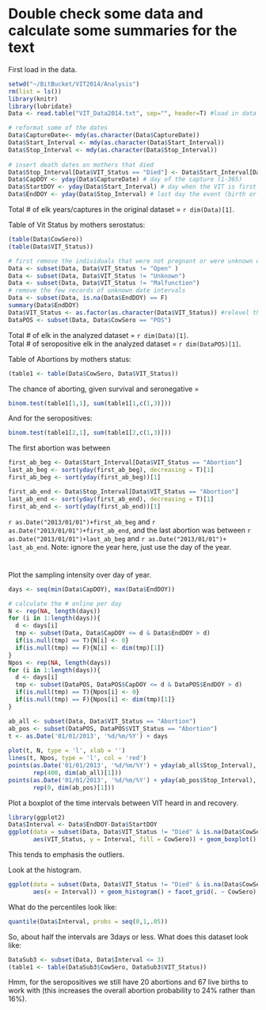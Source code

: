 Double check some data and calculate some summaries for the text
========================================================
First load in the data.   
```r
setwd("~/BitBucket/VIT2014/Analysis")
rm(list = ls())
library(knitr)
library(lubridate)
Data <- read.table("VIT_Data2014.txt", sep="", header=T) #load in data

# reformat some of the dates
Data$CaptureDate<- mdy(as.character(Data$CaptureDate))
Data$Start_Interval <- mdy(as.character(Data$Start_Interval))
Data$Stop_Interval <- mdy(as.character(Data$Stop_Interval))
                       
# insert death dates on mothers that died
Data$Stop_Interval[Data$VIT_Status == "Died"] <- Data$Start_Interval[Data$VIT_Status == "Died"]
Data$CapDOY <- yday(Data$CaptureDate) # day of the capture (1-365)
Data$StartDOY <- yday(Data$Start_Interval) # day when the VIT is first possibly out
Data$EndDOY <- yday(Data$Stop_Interval) # last day the event (birth or abortion) could have happened
```

Total # of elk years/captures in the original dataset = `r dim(Data)[1]`.
 
Table of Vit Status by mothers serostatus:  
```r
(table(Data$CowSero))
(table(Data$VIT_Status))
```
 
 
```r
# first remove the individuals that were not pregnant or were unknown events. 
Data <- subset(Data, Data$VIT_Status != "Open" )
Data <- subset(Data, Data$VIT_Status != "Unknown")
Data <- subset(Data, Data$VIT_Status != "Malfunction")
# remove the few records of unknown date intervals 
Data <- subset(Data, is.na(Data$EndDOY) == F)
summary(Data$EndDOY)
Data$VIT_Status <- as.factor(as.character(Data$VIT_Status)) #relevel the factor
DataPOS <- subset(Data, Data$CowSero == "POS")
```

Total # of elk in the analyzed dataset = `r dim(Data)[1]`.  
Total # of seropositive elk in the analyzed dataset = `r dim(DataPOS)[1]`. 
  
Table of Abortions by mothers status:  
```r
(table1 <- table(Data$CowSero, Data$VIT_Status))
```
  
The chance of aborting, given survival and seronegative =   
```r
binom.test(table1[1,1], sum(table1[1,c(1,3)]))
```
  
And for the seropositives: 
```r
binom.test(table1[2,1], sum(table1[2,c(1,3)]))
```
  
The first abortion was between 
```r
first_ab_beg <- Data$Start_Interval[Data$VIT_Status == "Abortion"]
last_ab_beg <- sort(yday(first_ab_beg), decreasing = T)[1]
first_ab_beg <- sort(yday(first_ab_beg))[1]

first_ab_end <- Data$Stop_Interval[Data$VIT_Status == "Abortion"]
last_ab_end <- sort(yday(first_ab_end), decreasing = T)[1]
first_ab_end <- sort(yday(first_ab_end))[1]
```
`r as.Date("2013/01/01")+first_ab_beg` and `r as.Date("2013/01/01")+first_ab_end`, and the last abortion was between `r as.Date("2013/01/01")+last_ab_beg` and `r as.Date("2013/01/01")+ last_ab_end`. Note: ignore the year here, just use the day of the year. 

# 

  
Plot the sampling intensity over day of year.  
```r
days <- seq(min(Data$CapDOY), max(Data$EndDOY))

# calculate the # online per day
N <- rep(NA, length(days))
for (i in 1:length(days)){
  d <- days[i]
  tmp <- subset(Data, Data$CapDOY <= d & Data$EndDOY > d)
  if(is.null(tmp) == T){N[i] <- 0}
  if(is.null(tmp) == F){N[i] <- dim(tmp)[1]}
}
Npos <- rep(NA, length(days))
for (i in 1:length(days)){
  d <- days[i]
  tmp <- subset(DataPOS, DataPOS$CapDOY <= d & DataPOS$EndDOY > d)
  if(is.null(tmp) == T){Npos[i] <- 0}
  if(is.null(tmp) == F){Npos[i] <- dim(tmp)[1]}
}

ab_all <- subset(Data, Data$VIT_Status == "Abortion")
ab_pos <- subset(DataPOS, DataPOS$VIT_Status == "Abortion")
t <- as.Date('01/01/2013', '%d/%m/%Y') + days 
  
plot(t, N, type = 'l', xlab = '')
lines(t, Npos, type = 'l', col = 'red')
points(as.Date('01/01/2013', '%d/%m/%Y') + yday(ab_all$Stop_Interval), 
       rep(400, dim(ab_all)[1]))
points(as.Date('01/01/2013', '%d/%m/%Y') + yday(ab_pos$Stop_Interval), 
       rep(0, dim(ab_pos)[1]))
```

Plot a boxplot of the time intervals between VIT heard in and recovery.  
```r
library(ggplot2)
Data$Interval <- Data$EndDOY-Data$StartDOY
ggplot(data = subset(Data, Data$VIT_Status != "Died" & is.na(Data$CowSero)==F), 
       aes(VIT_Status, y = Interval, fill = CowSero)) + geom_boxplot()
```
This tends to emphasis the outliers. 

Look at the histogram.  
```r
ggplot(data = subset(Data, Data$VIT_Status != "Died" & is.na(Data$CowSero)==F), 
       aes(x = Interval)) + geom_histogram() + facet_grid(. ~ CowSero)
```

What do the percentiles look like:  
```r
quantile(Data$Interval, probs = seq(0,1,.05))
```

So, about half the intervals are 3days or less. What does this dataset look like:
```r
DataSub3 <- subset(Data, Data$Interval <= 3)
(table1 <- table(DataSub3$CowSero, DataSub3$VIT_Status))
```

Hmm, for the seropositives we still have 20 abortions and 67 live births to work with (this increases the overall abortion probability to 24% rather than 16%). 
